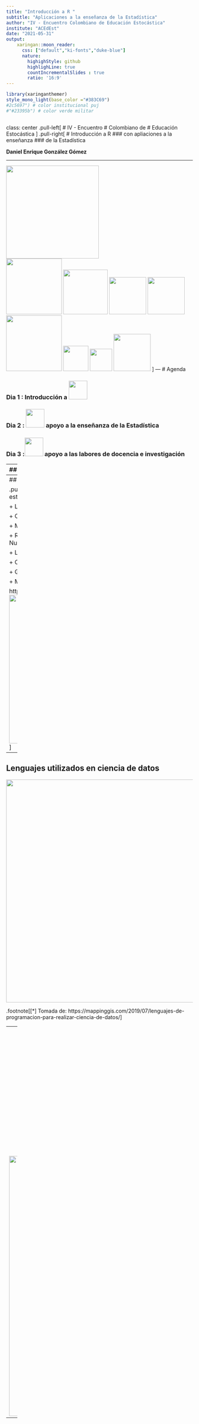 ```yaml
---
title: "Introducción a R "
subtitle: "Aplicaciones a la enseñanza de la Estadística"
author: "IV - Encuentro Colombiano de Educación Estocástica"
institute: "ACEdEst"
date: "2021-05-31"
output:
    xaringan::moon_reader:
      css: ["default","ki-fonts","duke-blue"]
      nature:
        highighStyle: github
        highlighLine: true
        countIncrementalSlides : true
        ratio: '16:9'
---
```


```r

library(xaringanthemer)
style_mono_light(base_color ="#383C69")
#2c5697") # color institucional puj  
#"#23395b") # color verde militar



```

class: center
.pull-left[ 
# IV - Encuentro 
# Colombiano de 
# Educación Estocástica </p>
<img src="img/ACEdEstad.jpeg" width="350">
]
.pull-right[
# Introducción a R 
### con apliaciones a la enseñanza 
### de la Estadística 

**Daniel Enrique González Gómez**

*******
<img src="img/ACEdEstad1.jpeg" width="250"></br>
<img src="img/escuela.jpeg" width="150">
<img src="img/uis.png" width="120">
<img src="img/distrital.png" width="100">
<img src="img/pedagogica.png" width="100">
<img src="img/libertadores.png" width="150">
<img src="img/unitolima.png" width="68">
<img src="img/unicauca.png" width="60">
<img src="img/amazonia.png" width="100">
]
---
# Agenda

### Dia 1 : Introducción a <img src="img/R_logo.svg.png" width="50">

### Dia 2 : <img src="img/R_logo.svg.png" width="50"> apoyo a la enseñanza de la Estadística

### Dia 3 :<img src="img/R_logo.svg.png" width="50"> apoyo a las labores de docencia e investigación

---
## Contexto
```r
# remotes::install_github("gadenbuie/xaringanExtra")
xaringanExtra::use_panelset()
```
.panelset[
  .panel[.panel-name[Comunicación]
  ### La forma de comunicarnos cambia de manera acelerada
  <img src="img/comunicacion1.jpg" width="400">
  <img src="img/comunicacion2.jpg" width="400">]
  
  .panel[.panel-name[Aprendizaje]
  ### Aprendemos haciendo
  <img src="img/aprender1.jpg" width="263"> 
    <img src="img/aprender2.jpg" width="290"> 
     <img src="img/guitarra.jpg" width="290">]
    
.panel[.panel-name[Tecnología]
### Las herramientas tecnológicas son una ayuda, no un propósito
<img src="img/tecnologia1.jpg" width="400">
<img src="img/tecnologia2.png" width="380">
  ]
.panel[.panel-name[Ayer-Hoy]
 ###  
<img src="img/liz.jpg" width="345">
### Liz Reisberg 
**“La nueva dinámica del aula: la Enseñanza y el Aprendizaje para los millennials”** (jun/2018)

+ No podemos criar a nuestros hijos, como nos criaron a nosotros...
+ Hay que hacer la pregunta clave... 

    ]  
.panel[.panel-name[Enseñanza]
### Una metodología de enseñanza-aprendizaje definida y clara

<img src="img/aulainvertida.jpeg" width="500">

* https://medium.com/@gabriela.solera05/el-aula-invertida-en-ingl%C3%A9s-flipped-classroom-es-una-modalidad-de-blended-learning-aprendizaje-86170628d95b  

]  
.panel[.panel-name[Met.Estadistica]
<html>
<div class="container-wrapper-genially" style="position: relative; min-height: 400px; max-width: 100%;"><video class="loader-genially" autoplay="autoplay" loop="loop" playsinline="playsInline" muted="muted" style="position: absolute;top: 45%;left: 50%;transform: translate(-50%, -50%);width: 80px;height: 80px;margin-bottom: 10%"><source src="https://static.genial.ly/resources/panel-loader-low.mp4" type="video/mp4" />Your browser does not support the video tag.</video><div id="5f1ba8da1829700da368b4ab" class="genially-embed" style="margin: 0px auto; position: relative; height: auto; width: 100%;"></div></div><script>(function (d) { var js, id = "genially-embed-js", ref = d.getElementsByTagName("script")[0]; if (d.getElementById(id)) { return; } js = d.createElement("script"); js.id = id; js.async = true; js.src = "https://view.genial.ly/static/embed/embed.js"; ref.parentNode.insertBefore(js, ref); }(document));</script>
</html>
] 
.panel[.panel-name[PyE]
<html>
<div class="container-wrapper-genially" style="position: relative; min-height: 400px; max-width: 100%;"><video class="loader-genially" autoplay="autoplay" loop="loop" playsinline="playsInline" muted="muted" style="position: absolute;top: 45%;left: 50%;transform: translate(-50%, -50%);width: 80px;height: 80px;margin-bottom: 10%"><source src="https://static.genial.ly/resources/panel-loader-low.mp4" type="video/mp4" />Your browser does not support the video tag.</video><div id="5f2ae96b94d21c0d831cdb4c" class="genially-embed" style="margin: 0px auto; position: relative; height: auto; width: 100%;"></div></div><script>(function (d) { var js, id = "genially-embed-js", ref = d.getElementsByTagName("script")[0]; if (d.getElementById(id)) { return; } js = d.createElement("script"); js.id = id; js.async = true; js.src = "https://view.genial.ly/static/embed/embed.js"; ref.parentNode.insertBefore(js, ref); }(document));</script>
</html>
  ]  
]
---
## **Que es R** 

.pull-left[ 
+ Es un lenguaje para la computación  estadística

   + Licencia (GNU GPL)  abierta y gratis
   
   + Creciente popularidad en ciencia de datos

   + Multipalataforma (UNIX, Windows, MacOS)

   + Ross Ihaka y Robert Gentieman (U.Auckland - Nueva Zelanda) 1993

   + Lenguaje multiparadigma
   
   + Código construido en C y Fortran
   
   + Gran comunidad muy activa 
   
   + Mas de 7000 paquetes 

https://www.r-project.org/
]
.pull-right[
<img src="img/R1.jpeg" width="400">
]

---
## Lenguajes utilizados en ciencia de datos 

<img src="img/lenguajes.png" width="600">

.footnote[[*] Tomada de: https://mappinggis.com/2019/07/lenguajes-de-programacion-para-realizar-ciencia-de-datos/]

---
## R y RStudio
<img src="img/Rt.png" width="340">
<img src="img/RStudio1.png" width="700">

---
## R online
.pull-left[ 
<img src="img/rdrr_snippets.png" width="300">
https://rdrr.io/snippets/
]

.pull-right[
<img src="img/myCompiler.png" width="400">
https://www.mycompiler.io/online-r-compiler


<img src="img/Rapp.png" width="100">
]
---
## RStudio

<img src="img/VRStudio.png" width="800"></br>
1.Fuente/  2.Consola/  3.Ambiente/  4.Archivos/ 5.Graficos/ 6.Paquetes/ 7.Ayudas

---
## Instalación R y RStudio

.pull-left[ 
<img src="img/R.jpeg" width="100">

https://www.r-project.org/
]

.pull-right[
<img src="img/RStudio.jpeg" width="100">

https://www.rstudio.com/products/rstudio/download/
]

**Descargar e instalar R y RStudio**

https://www.youtube.com/watch?v=Nmu4WPdJBRo

Rafa Gonzalez

---
## Ayuda

```r
?pie  # abre la ventana de ayudas
```

```r
example(pie) # muestra ejemplos de la funcion
```

```r
help.start()
```

 <img src="img/google.png" width="150">
---

### RStudio  cheatsheets

<img src="img/string.png" width="650">

.footnote[[*] https://www.rstudio.com/resources/cheatsheets/]



---
## Tipos de datos

.pull-left[ 
+ **Vectores** : arreglo unidimensional

```r
x=c(1,2,3,4,5)         #<<
```

+ **Matrices**  : arreglo bidimensional
```r
x=1:9
m=matrix(x,nrow=3)   #<<
```
]

.pull-right[

+ **Arrays**  : arreglos multimensionales 
```r
x=1:9
y=10:19
mn=array(c(x,y),dim=c(3,3,2)) #<<
```

+ **Factores**  : vector de variables categóricas 
```r
x=letters[1:3]
y=rep(x, times=3)
z=rep(x, each = 3)
```

]
---
## Tipos de datos

+ **Listas** : colección de objetos cada uno de tipos diferentes
```r
h=hist(rnorm(100)) #<<
```

+ **Data Frames** : estructura de datos de dos dimensiones - filas y columnas - base de datos
```r
data=data(iris) #<<
```

+ **Funciones**
```r
fx=function(x){1/(x-1)^2} #<<
fx(100)
```

---
## Resumen
<img src="img/tabla1.png" width="900">

.footnote[[*] Tomado de  R para principiantes]
---

## Operadores 

<img src="img/tabla2.png" width="900">

.footnote[[*] Tomado de  R para principiantes]
---
# Actividad 

### **Instalación de R y RStudio** : 
+ [\href{https://www.r-project.org/](R CRAN) 

+ [https://rstudio.com/products/rstudio/download/](RStudio).

---
## Créditos
 
+ Imagenes
    + https://pixabay.com/es/images/
    + https://medium.com/@gabriela.solera05/el-aula-invertida-en-ingl%C3%A9s-flipped-classroom-es-una-modalidad-de-blended-learning-aprendizaje-86170628d95b

+ R para principiantes, J.A. Ahumada (2003)
+ The Book R, T.M. Davies (2016)
+ R para profesionales de los datos, C.J. Gil Vellosta (2018) 
+ Beginning Data Science with R , M. A. Pathak (2014)
+ R for Data Science - H.Wickham - G. Grolemund (2016)
---
class: inverse, center, middle

# Práctica 

